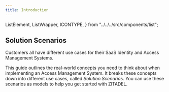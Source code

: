 ```yaml
---
title: Introduction
---
```


  ListElement,
  ListWrapper,
  ICONTYPE,
} from "../../../src/components/list";

## Solution Scenarios

Customers all have different use cases for their SaaS Identity and Access Management Systems.

This guide outlines the real-world concepts you need to think about when implementing an Access Management System.
It breaks these concepts down into different use cases, called _Solution Scenarios_.
You can use these scenarios as models to help you get started with ZITADEL.

<ListWrapper title="Solution Scenarios">
  <ListElement
    link="./b2c"
    iconClasses="las la-paragraph"
    roundClasses="rounded rounded-split"
    label="B2C"
    title="Business to Consumer"
    description="Organizations with your SDLC, Domains, Authentication, Hosted Login"
  />
  <ListElement
    link="./b2b"
    iconClasses="las la-paragraph"
    roundClasses="rounded rounded-split"
    label="B2B"
    title="Business to Business"
    description="Planning considerations, B2B Sample Case"
  />
</ListWrapper>
